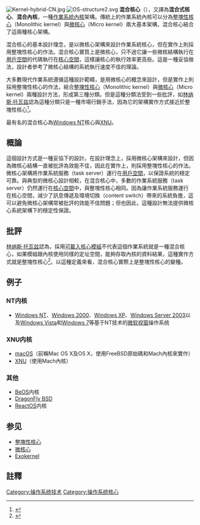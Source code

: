 {{noteTA|G1=IT}}
[[File:Kernel-hybrid-CN.jpg|thumb]]
[[File:OS-structure2.svg|thumb]]
'''混合核心'''（{{lang-en|Hybrid kernel}}），又譯為'''混合式核心'''、'''混合內核'''，一種[[作業系統|作業系統]][[內核|內核]]架構。傳統上的作業系統內核可以分為[[整塊性核心|整塊性核心]]（Monolithic kernel）與[[微核心|微核心]]（Micro kernel）兩大基本架構，混合核心結合了這兩種核心架構。

混合核心的基本設計理念，是以微核心架構來設計作業系統核心，但在實作上則採用整塊性核心的作法。混合核心實質上是微核心，只不過它讓一些微核結構執行在[[用戶空間|用戶空間]]的代碼執行在[[核心空間|核心空間]]，這樣讓核心的執行效率更高些。這是一種妥協做法，設計者參考了微核心結構的系統執行速度不佳的理論。

大多數現代作業系統遵循這種設計範疇，是用微核心的概念來設計，但是實作上則採用整塊性核心的作法，結合[[整塊性核心|整塊性核心]]（Monolithic kernel）與[[微核心|微核心]]（Micro kernel）兩種設計方法，形成第三種分類。但是這種分類法受到一些批評，如[[林纳斯·托瓦兹|林纳斯·托瓦兹]]認為這種分類只是一種市場行銷手法，因為它的架構實作方式接近於整塊性核心<ref>{{cite web | title=Linus Torvalds | url=http://www.realworldtech.com/forum/?threadid=65915&curpostid=65936 | quote=As to the whole "hybrid kernel" thing - it's just marketing. It's "Oh, those microkernels had good PR, how can we try to get good PR for our working kernel? Oh, I know, let's use a cool name and try to imply that it has all the PR advantages that that other system has. | access-date=2018-06-13 | archive-date=2021-01-09 | archive-url=https://web.archive.org/web/20210109121116/https://www.realworldtech.com/forum/?threadid=65915&curpostid=65936 | dead-url=no }}</ref>。

最有名的混合核心為[[Windows_NT|Windows NT]]核心與[[XNU|XNU]]。

==概論==
這個設計方式是一種妥協下的設計。在設計理念上，採用微核心架構來設計，但因為微核心結構一直被批評為效能不佳，因此在實作上，則採用整塊性核心的作法。微核心架構將作業系統服務（task server）運行在[[用戶空間|用戶空間]]，以保證系統的穩定可靠。與典型的微核心設計相較，在混合核心中，多數的作業系統服務（task server）仍然運行在[[核心空間|核心空間]]中，與整塊性核心相同。因為讓作業系統服務運行在核心空間，減少了訊息傳遞及環境切換（content switch）帶來的系統負擔，這可以避免微核心架構常被批評的效能不佳問題；但也因此，這種設計無法提供微核心系統架構下的穩定性保證。

==批評==
[[林纳斯·托瓦兹|林纳斯·托瓦兹]]認為，採用[[可載入核心模組|可載入核心模組]]不代表這個作業系統就是一種混合核心，如果模組跟內核使用同樣的定址空間，能夠存取內核的資料結果，這種實作方式就是整塊性核心<ref>{{quote|text=The article goes to say that a hybrid kernel like NT's is not to be confused with a with monolithic kernels that can load modules like Linux. Again, this seems like nonsense to me - the stable driver ABI (and the closed source) has facilitated creating of many drivers outside of the NT kernel tree, but this is not a conceptual difference. The precise technique of loading a driver/module into the kernel doesn't really matter, if the driver shares the same address space and can have access to kernel structures. | source = http://www.realworldtech.com/forums/index.cfm?action=detail&id=66630&threadid=66595&roomid=11 | sign = [[Linus_Torvalds|Linus Torvalds]]}}</ref>。以這種定義來看，混合核心實際上是整塊性核心的變種。

==例子==
===NT内核===
* [[Windows_NT|Windows NT]]、[[Windows_2000|Windows 2000]]、[[Windows_XP|Windows XP]]、[[Windows_Server_2003|Windows Server 2003]]以及[[Windows_Vista|Windows Vista]]和[[Windows_7|Windows 7]]等基于NT技术的[[微软|微软]][[Windows|视窗]]操作系统

===XNU内核===
{{Main|XNU}}
* [[macOS|macOS]]（前稱Mac OS X及OS X，使用FreeBSD原始碼和Mach內核來實作）
* [[XNU|XNU]]（使用Mach內核）

===其他===
* [[BeOS|BeOS]]内核
* [[DragonFly_BSD|DragonFly BSD]]
* [[ReactOS|ReactOS]]内核

==参见==
* [[整塊性核心|整塊性核心]]
* [[微核心|微核心]]
* [[Exokernel|Exokernel]]

==註釋==
{{reflist}}

{{操作系统}}
[[Category:操作系统技术|Category:操作系统技术]]
[[Category:操作系统核心|Category:操作系统核心]]